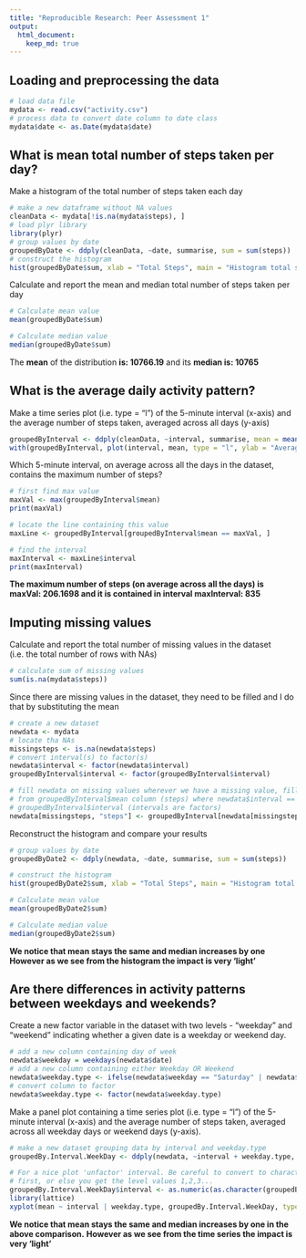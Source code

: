 ```yaml
---
title: "Reproducible Research: Peer Assessment 1"
output: 
  html_document:
    keep_md: true
---
```



## Loading and preprocessing the data


```r
# load data file
mydata <- read.csv("activity.csv")
# process data to convert date column to date class
mydata$date <- as.Date(mydata$date)
```




## What is mean total number of steps taken per day?


Make a histogram of the total number of steps taken each day


```r
# make a new dataframe without NA values
cleanData <- mydata[!is.na(mydata$steps), ]
# load plyr library
library(plyr)
# group values by date
groupedByDate <- ddply(cleanData, ~date, summarise, sum = sum(steps))
# construct the histogram
hist(groupedByDate$sum, xlab = "Total Steps", main = "Histogram total steps per day", col = "darkmagenta")
```


Calculate and report the mean and median total number of steps taken per day


```r
# Calculate mean value
mean(groupedByDate$sum)

# Calculate median value
median(groupedByDate$sum)
```


The **mean** of the distribution **is: 10766.19**
and its **median is: 10765**




## What is the average daily activity pattern?


Make a time series plot (i.e. type = “l”) of the 5-minute interval (x-axis) and the average number of steps taken, averaged across all days (y-axis)


```r
groupedByInterval <- ddply(cleanData, ~interval, summarise, mean = mean(steps))
with(groupedByInterval, plot(interval, mean, type = "l", ylab = "Average number of steps", xlab = "Interval", main = "Average daily activity", col = "darkred"))
```


Which 5-minute interval, on average across all the days in the dataset, contains the maximum number of steps?


```r
# first find max value
maxVal <- max(groupedByInterval$mean)
print(maxVal)

# locate the line containing this value
maxLine <- groupedByInterval[groupedByInterval$mean == maxVal, ]

# find the interval
maxInterval <- maxLine$interval
print(maxInterval)
```


**The maximum number of steps (on average across all the days) is maxVal: 206.1698 **
**and it is contained in interval maxInterval: 835**




## Imputing missing values


Calculate and report the total number of missing values in the dataset (i.e. the total number of rows with NAs)


```r
# calculate sum of missing values
sum(is.na(mydata$steps))
```


Since there are missing values in the dataset, they need to be filled and I do that by substituting the mean


```r
# create a new dataset
newdata <- mydata
# locate tha NAs
missingsteps <- is.na(newdata$steps)
# convert interval(s) to factor(s)
newdata$interval <- factor(newdata$interval)
groupedByInterval$interval <- factor(groupedByInterval$interval)

# fill newdata on missing values wherever we have a missing value, fill it
# from groupedByInterval$mean column (steps) where newdata$interval ==
# groupedByInterval$interval (intervals are factors)
newdata[missingsteps, "steps"] <- groupedByInterval[newdata[missingsteps, "interval"], "mean"]
```


Reconstruct the histogram and compare your results


```r
# group values by date
groupedByDate2 <- ddply(newdata, ~date, summarise, sum = sum(steps))

# construct the histogram
hist(groupedByDate2$sum, xlab = "Total Steps", main = "Histogram total steps per day", col = "darkgreen")

# Calculate mean value
mean(groupedByDate2$sum)

# Calculate median value
median(groupedByDate2$sum)
```




**We notice that mean stays the same and median increases by one**
**However as we see from the histogram the impact is very 'light'**





## Are there differences in activity patterns between weekdays and weekends?

Create a new factor variable in the dataset with two levels - “weekday” and “weekend” indicating whether a given date is a weekday or weekend day.

```r
# add a new column containing day of week
newdata$weekday = weekdays(newdata$date)
# add a new column containing either Weekday OR Weekend
newdata$weekday.type <- ifelse(newdata$weekday == "Saturday" | newdata$weekday == "Sunday", "Weekend", "Weekday")
# convert column to factor
newdata$weekday.type <- factor(newdata$weekday.type)
```

Make a panel plot containing a time series plot (i.e. type = “l”) of the 5-minute interval (x-axis) and the average number of steps taken, averaged across all weekday days or weekend days (y-axis).

```r
# make a new dataset grouping data by interval and weekday.type
groupedBy.Interval.WeekDay <- ddply(newdata, ~interval + weekday.type, summarise, mean = mean(steps))

# For a nice plot 'unfactor' interval. Be careful to convert to characters
# first, or else you get the level values 1,2,3...
groupedBy.Interval.WeekDay$interval <- as.numeric(as.character(groupedBy.Interval.WeekDay$interval))
library(lattice)
xyplot(mean ~ interval | weekday.type, groupedBy.Interval.WeekDay, type = "l", layout = c(1, 2), xlab = "Interval", ylab = "Number of steps")

```


**We notice that mean stays the same and median increases by one in the above comparison.**
**However as we see from the time series the impact is very 'light'**
